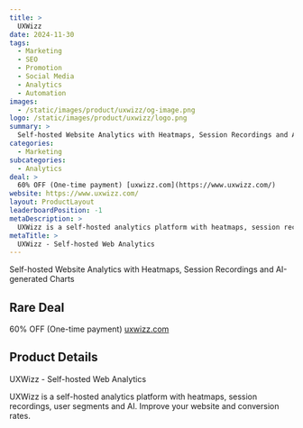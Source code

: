 ```yaml
---
title: >
  UXWizz
date: 2024-11-30
tags:
  - Marketing
  - SEO
  - Promotion
  - Social Media
  - Analytics
  - Automation
images:
  - /static/images/product/uxwizz/og-image.png
logo: /static/images/product/uxwizz/logo.png
summary: >
  Self-hosted Website Analytics with Heatmaps, Session Recordings and AI-generated Charts
categories:
  - Marketing
subcategories:
  - Analytics
deal: >
  60% OFF (One-time payment) [uxwizz.com](https://www.uxwizz.com/)
website: https://www.uxwizz.com/
layout: ProductLayout
leaderboardPosition: -1
metaDescription: >
  UXWizz is a self-hosted analytics platform with heatmaps, session recordings, user segments and AI. Improve your website and conversion rates.
metaTitle: >
  UXWizz - Self-hosted Web Analytics
---
```

Self-hosted Website Analytics with Heatmaps, Session Recordings and AI-generated Charts

## Rare Deal

60% OFF (One-time payment) [uxwizz.com](https://www.uxwizz.com/)

## Product Details

UXWizz - Self-hosted Web Analytics

UXWizz is a self-hosted analytics platform with heatmaps, session recordings, user segments and AI. Improve your website and conversion rates.
